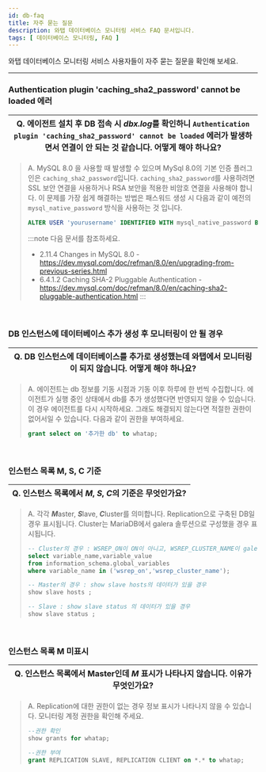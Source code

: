 ```yaml
---
id: db-faq
title: 자주 묻는 질문
description: 와탭 데이터베이스 모니터링 서비스 FAQ 문서입니다.
tags: [ 데이터베이스 모니터링, FAQ ]
---
```


와탭 데이터베이스 모니터링 서비스 사용자들이 자주 묻는 질문을 확인해 보세요. 

---

<div class ='faq'>

### Authentication plugin 'caching_sha2_password' cannot be loaded 에러

|Q. 에이전트 설치 후 DB 접속 시 *dbx.log*를 확인하니 `Authentication plugin 'caching_sha2_password' cannot be loaded` 에러가 발생하면서 연결이 안 되는 것 같습니다. 어떻게 해야 하나요?|
|---|

> A. MySQL 8.0 을 사용할 때 발생할 수 있으며 MySql 8.0의 기본 인증 플러그인은 `caching_sha2_password`입니다.  `caching_sha2_password`를 사용하려면 SSL 보안 연결을 사용하거나 RSA 보안을 적용한 비암호 연결을 사용해야 합니다. 이 문제를 가장 쉽게 해결하는 방법은 패스워드 생성 시 다음과 같이 예전의 `mysql_native_password` 방식을 사용하는 것 입니다.
>```sql
>ALTER USER 'yourusername' IDENTIFIED WITH mysql_native_password BY 'youpassword';
>```
>:::note
>다음 문서를 참조하세요.
>* 2.11.4 Changes in MySQL 8.0 - https://dev.mysql.com/doc/refman/8.0/en/upgrading-from-previous-series.html
>* 6.4.1.2 Caching SHA-2 Pluggable Authentication - https://dev.mysql.com/doc/refman/8.0/en/caching-sha2-pluggable-authentication.html
>:::

<br/>

### DB 인스턴스에 데이터베이스 추가 생성 후 모니터링이 안 될 경우

|Q. DB 인스턴스에 데이터베이스를 추가로 생성했는데 와탭에서 모니터링이 되지 않습니다. 어떻게 해야 하나요?|
|---|

>A. 에이전트는 db 정보를 기동 시점과 기동 이후 하루에 한 번씩 수집합니다. 에이전트가 실행 중인 상태에서 db를 추가 생성했다면 반영되지 않을 수 있습니다. 이 경우 에이전트를 다시 시작하세요. 그래도 해결되지 않는다면 적절한 권한이 없어서일 수 있습니다. 다음과 같이 권한을 부여하세요.
>```sql
>grant select on '추가한 db' to whatap;
>```

<br/>

### 인스턴스 목록 M, S, C 기준

|Q. 인스턴스 목록에서 ***M***, ***S***, ***C***의 기준은 무엇인가요?|
|---|

>A. 각각 ***M***aster, ***S***lave, ***C***luster를 의미합니다. Replication으로 구축된 DB일 경우 표시됩니다. Cluster는 MariaDB에서 galera 솔루션으로 구성했을 경우 표시됩니다. 
>```sql
>-- Cluster의 경우 : WSREP_ON이 ON이 아니고, WSREP_CLUSTER_NAME이 galera일 경우
>select variable_name,variable_value 
>from information_schema.global_variables 
>where variable_name in ('wsrep_on','wsrep_cluster_name');
>
>-- Master의 경우 : show slave hosts의 데이터가 있을 경우
>show slave hosts ;
>
>-- Slave : show slave status 의 데이터가 있을 경우
>show slave status ;
>```

<br/>

### 인스턴스 목록 M 미표시

|Q. 인스턴스 목록에서 Master인데 ***M*** 표시가 나타나지 않습니다. 이유가 무엇인가요?|
|---|

>A. Replication에 대한 권한이 없는 경우 정보 표시가 나타나지 않을 수 있습니다. 모니터링 계정 권한을 확인해 주세요. 
>```sql
>--권한 확인
>show grants for whatap;
>
>--권한 부여
>grant REPLICATION SLAVE, REPLICATION CLIENT on *.* to whatap;
>```


</div>